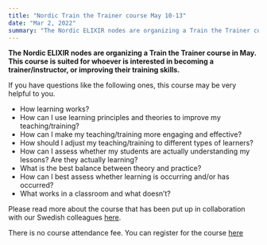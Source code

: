 ```yaml
---
title: "Nordic Train the Trainer course May 10-13"
date: "Mar 2, 2022"
summary: "The Nordic ELIXIR nodes are organizing a Train the Trainer course in May. This course is suited for whoever is interested in becoming a trainer/instructor, or improving their training skills."
---
```


**The Nordic ELIXIR nodes are organizing a Train the Trainer course
in May. This course is suited for whoever is interested in becoming
a trainer/instructor, or improving their training skills.**

If you have questions like the following ones, this course may be very helpful to you.

* How learning works?
* How can I use learning principles and theories to improve my teaching/training?
* How can I make my teaching/training more engaging and effective?
* How should I adjust my teaching/training to different types of learners?
* How can I assess whether my students are actually understanding my lessons? Are they actually learning?
* What is the best balance between theory and practice?
* How can I best assess whether learning is occurring and/or has occurred?
* What works in a classroom and what doesn’t?

Please read more about the course that has been put up in collaboration with
our Swedish colleagues [here](https://www.scilifelab.se/event/nordic-elixir-goblet-train-the-trainer-online/).

There is no course attendance fee. You can register for the
course [here](https://docs.google.com/forms/d/e/1FAIpQLSd1hDFsnS_HsH42KP-b92UpcXa4z_iVFx34AJNGdEhPeUb_lQ/viewform)
